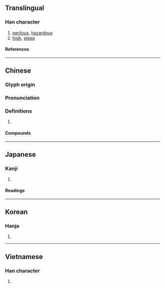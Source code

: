 {{character info/new}}
==Translingual==

===Han character===
{{Han char|rn=46|rad=山|as=04|sn=7|four=22247|canj=UNHE|ids=⿱山及}}

# [[perilous]], [[hazardous]]
# [[high]], [[steep]]

====References====
{{Han ref|kx=0308.180|dkj=07929|dj=0607.350|hdz=10764.190|uh=5C8C}}

----

==Chinese==
{{zh-forms}}

===Glyph origin===
{{Han etym}}

===Pronunciation===
{{zh-pron
|m=jí
|c=kap1,gap6,ngap6
|c_note=gap6, ngap6 - variant
|mn=gi̍p
|mc=y
|oc=y
|cat=
}}

===Definitions===
{{zh-hanzi}}

# {{rfdef|zh}}

====Compounds====
{{zh-der|岌岌|岌岌可危|岌嶪|嶷岌}}

----

==Japanese==

===Kanji===
{{ja-kanji|grade=|rs=山04}}

# {{defn|lang=ja|sort=山04}}

====Readings====
{{ja-readings
|goon=ごう
|kanon=ぎゅう
|kanyoon=きゅう
|kun=たかい
}}

----

==Korean==

===Hanja===
{{ko-hanja|급}}

# {{defn|lang=ko|sort=山04}}

----

==Vietnamese==

===Han character===
{{vi-readings|rs=山04|reading=ngập}}

# {{defn|lang=vi|sort=山04}}